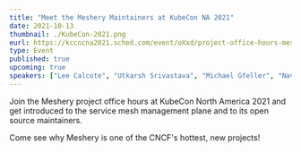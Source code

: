 ```yaml
---
title: "Meet the Meshery Maintainers at KubeCon NA 2021"
date: 2021-10-13
thumbnail: ./KubeCon-2021.png
eurl: https://kccncna2021.sched.com/event/oXxd/project-office-hours-meshery?iframe=yes&w=100%&sidebar=yes&bg=no
type: Event
published: true
upcoming: true
speakers: ["Lee Calcote", "Utkarsh Srivastava", "Michael Gfeller", "Navendu Pottekkat", "Hussaina Begum", "Rodolfo Martinez Vega"]
---
```

Join the Meshery project office hours at KubeCon North America 2021 and get introduced to the service mesh management plane and to its open source maintainers.

Come see why Meshery is one of the CNCF's hottest, new projects!

